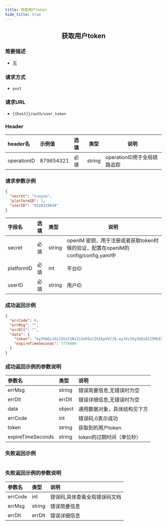 ```yaml
---
title: 获取用户token
hide_title: true
---
```


<center>

## 获取用户token

</center>

### 简要描述
- 无
### 请求方式
- `post` 
### 请求URL
- `{{host}}/auth/user_token` 


### Header
|header名|示例值|选填|类型|说明|
|:----    |:-------    |:--- |---|------      |
|operationID|879654321|必填|string|operationID用于全局链路追踪|


### 请求参数示例


```json
{
  "secret": "tuoyun",
  "platformID": 1,
  "userID": "9319319034"
}
```
|字段名|选填|类型|说明|
|:----    |:-------    |:--- |---|
|secret|必填|string|openIM 密钥，用于注册或者获取token时候的验证，配置在openIM的config/config.yaml中|
|platformID|必填|int|平台ID|
|userID|必填|string|用户ID|
### 成功返回示例


```json
{
  "errCode": 0,
  "errMsg": "",
  "errDlt": "",
  "data": {
    "token": "eyJhbGciOiJIUzI1NiIsInR5cCI6IkpXVCJ9.eyJVc2VySUQiOiI5MzE5MzE5MDM0IiwiUGxhdGZvcm1JRCI6MSwiZXhwIjoxNjk2NDkyMjcyLCJuYmYiOjE2ODg3MTU5NzIsImlhdCI6MTY4ODcxNjI3Mn0.8UnNN7RWTgqU4nL97VwqPVOcKQfohRbhv7SgLgu88zw",
    "expireTimeSeconds": 7776000
  }
}
```
### 成功返回示例的参数说明


|参数名|类型|说明|
|:----    |:-------    |:--- |
|errMsg|string|错误简要信息,无错误时为空|
|errDlt|errDlt|错误详细信息,无错误时为空|
|data|object|通用数据对象，具体结构见下方|
|errCode|int|错误码,0表示成功|
|token|string|获取到的用户token|
|expireTimeSeconds|string|token的过期时间（单位秒）|
### 失败返回示例


```json

```
### 失败返回示例的参数说明


|参数名|类型|说明|
|:----    |:-------    |:--- |
|errCode|int|错误码,具体查看全局错误码文档|
|errMsg|string|错误简要信息|
|errDlt|errDlt|错误详细信息|
